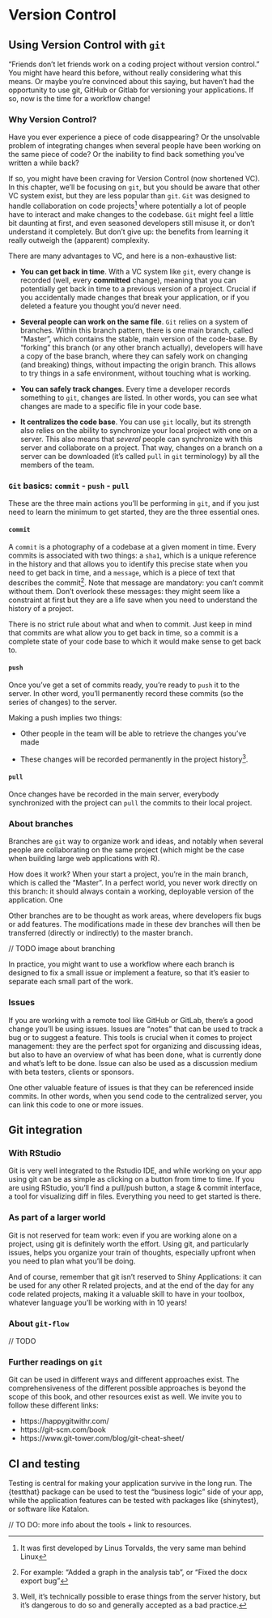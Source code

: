 # Version Control {#secure}

## Using Version Control with `git`

"Friends don't let friends work on a coding project without version control." 
You might have heard this before, without really considering what this means. 
Or maybe you're convinced about this saying, but haven't had the opportunity to use git, GitHub or Gitlab for versioning your applications. 
If so, now is the time for a workflow change!

### Why Version Control?

Have you ever experience a piece of code disappearing? 
Or the unsolvable problem of integrating changes when several people have been working on the same piece of code? 
Or the inability to find back something you've written a while back?

If so, you might have been craving for Version Control (now shortened VC).
In this chapter, we'll be focusing on `git`, but you should be aware that other VC system exist, but they are less popular than `git`. 
`Git` was designed to handle collaboration on code projects^[
It was first developed by Linus Torvalds, the very same man behind Linux
] where potentially a lot of people have to interact and make changes to the codebase.
`Git` might feel a little bit daunting at first, and even seasoned developers still misuse it, or don't understand it completely. 
But don't give up: the benefits from learning it really outweigh the (apparent) complexity.

There are many advantages to VC, and here is a non-exhaustive list:

+ __You can get back in time__. 
With a VC system like `git`, every change is recorded (well, every __committed__ change), meaning that you can potentially get back in time to a previous version of a project. 
Crucial if you accidentally made changes that break your application, or if you deleted a feature you thought you'd never need. 

+ __Several people can work on the same file__. 
`Git` relies on a system of branches. 
Within this branch pattern, there is one main branch, called "Master", which contains the stable, main version of the code-base. 
By "forking" this branch (or any other branch actually), developers will have a copy of the base branch, where they can safely work on changing (and breaking) things, without impacting the origin branch. 
This allows to try things in a safe environment, without touching what is working. 

+ __You can safely track changes__. 
Every time a developer records something to `git`, changes are listed.
In other words, you can see what changes are made to a specific file in your code base. 

+ __It centralizes the code base__. 
You can use `git` locally, but its strength also relies on the ability to synchronize your local project with one on a server. 
This also means that _several_ people can synchronize with this server and collaborate on a project. 
That way, changes on a branch on a server can be downloaded (it's called `pull` in `git` terminology) by all the members of the team. 

### `Git` basics: `commit` - `push` - `pull`

These are the three main actions you'll be performing in `git`, and if you just need to learn the minimum to get started, they are the three essential ones. 

#### `commit`

A `commit` is a photography of a codebase at a given moment in time. 
Every commits is associated with two things: a `sha1`, which is a unique reference in the history and that allows you to identify this precise state when you need to get back in time, and a `message`, which is a piece of text that describes the commit^[
For example: "Added a graph in the analysis tab", or "Fixed the docx export bug"
]. 
Note that message are mandatory: you can't commit without them. 
Don't overlook these messages: they might seem like a constraint at first but they are a life save when you need to understand the history of a project.

There is no strict rule about what and when to commit. 
Just keep in mind that commits are what allow you to get back in time, so a commit is a complete state of your code base to which it would make sense to get back to. 

#### `push`

Once you've get a set of commits ready, you're ready to `push` it to the server. 
In other word, you'll permanently record these commits (so the series of changes) to the server. 

Making a push implies two things: 

+ Other people in the team will be able to retrieve the changes you've made

+ These changes will be recorded permanently in the project history^[
Well, it's technically possible to erase things from the server history, but it's dangerous to do so and generally accepted as a bad practice.
].

#### `pull`

Once changes have be recorded in the main server, everybody synchronized with the project can `pull` the commits to their local project. 

### About branches

Branches are `git` way to organize work and ideas, and notably when several people are collaborating on the same project (which might be the case when building large web applications with R).

How does it work? 
When your start a project, you're in the main branch, which is called the "Master".
In a perfect world, you never work directly on this branch: it should always contain a working, deployable version of the application. 
One 

Other branches are to be thought as work areas, where developers fix bugs or add features. 
The modifications made in these dev branches will then be transferred (directly or indirectly) to the master branch.

// TODO image about branching

In practice, you might want to use a workflow where each branch is designed to fix a small issue or implement a feature, so that it's easier to separate each small part of the work.

### Issues

If you are working with a remote tool like GitHub or GitLab, there's a good change you'll be using issues. Issues are "notes" that can be used to track a bug or to suggest a feature. 
This tools is crucial when it comes to project management: they are the perfect spot for organizing and discussing ideas, but also to have an overview of what has been done, what is currently done and what's left to be done. 
Issue can also be used as a discussion medium with beta testers, clients or sponsors. 

One other valuable feature of issues is that they can be referenced inside commits. 
In other words, when you send code to the centralized server, you can link this code to one or more issues. 

## Git integration 

### With RStudio

Git is very well integrated to the Rstudio IDE, and while working on your app using git can be as simple as clicking on a button from time to time. 
If you are using RStudio, you'll find a pull/push button, a stage & commit interface, a tool for visualizing diff in files. 
Everything you need to get started is there. 

### As part of a larger world

Git is not reserved for team work: even if you are working alone on a project, using git is definitely worth the effort. 
Using git, and particularly issues, helps you organize your train of thoughts, especially upfront when you need to plan what you'll be doing. 

And of course, remember that git isn't reserved to Shiny Applications: it can be used for any other R related projects, and at the end of the day for any code related projects, making it a valuable skill to have in your toolbox, whatever language you'll be working with in 10 years!

### About `git-flow`

// TODO 


### Further readings on `git`

Git can be used in different ways and different approaches exist. The comprehensiveness of the different possible approaches is beyond the scope of this book, and other resources exist as well. We invite you to follow these different links:


+ https://happygitwithr.com/
+ https://git-scm.com/book
+ https://www.git-tower.com/blog/git-cheat-sheet/


## CI and testing

Testing is central for making your application survive in the long run. 
The {testthat} package can be used to test the "business logic" side of your app, while the application features can be tested with packages like {shinytest}, or software like Katalon. 

// TO DO: more info about the tools + link to resources.